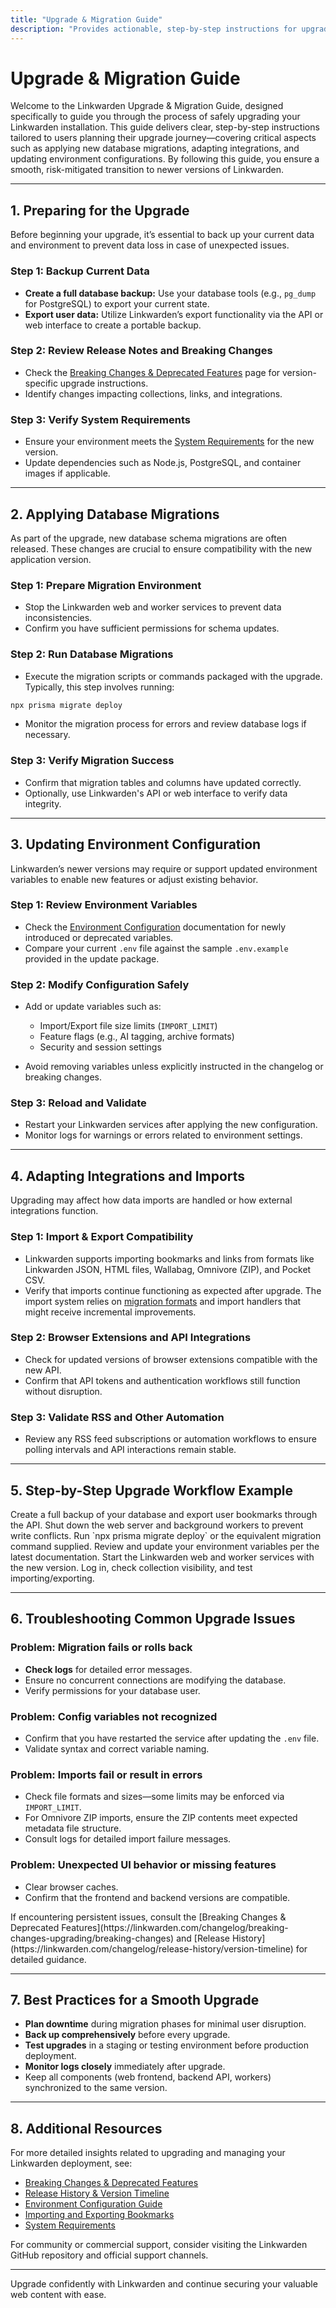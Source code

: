 ```yaml
---
title: "Upgrade & Migration Guide"
description: "Provides actionable, step-by-step instructions for upgrading Linkwarden, including how to apply new database migrations, adapt integrations, or update environment configuration. Users planning their upgrade journey rely on this section to ensure a smooth and safe transition."
---
```


# Upgrade & Migration Guide

Welcome to the Linkwarden Upgrade & Migration Guide, designed specifically to guide you through the process of safely upgrading your Linkwarden installation. This guide delivers clear, step-by-step instructions tailored to users planning their upgrade journey—covering critical aspects such as applying new database migrations, adapting integrations, and updating environment configurations. By following this guide, you ensure a smooth, risk-mitigated transition to newer versions of Linkwarden.

---

## 1. Preparing for the Upgrade

Before beginning your upgrade, it’s essential to back up your current data and environment to prevent data loss in case of unexpected issues.

### Step 1: Backup Current Data
- **Create a full database backup:** Use your database tools (e.g., `pg_dump` for PostgreSQL) to export your current state.
- **Export user data:** Utilize Linkwarden’s export functionality via the API or web interface to create a portable backup.

### Step 2: Review Release Notes and Breaking Changes
- Check the [Breaking Changes & Deprecated Features](https://linkwarden.com/changelog/breaking-changes-upgrading/breaking-changes) page for version-specific upgrade instructions.
- Identify changes impacting collections, links, and integrations.

### Step 3: Verify System Requirements
- Ensure your environment meets the [System Requirements](https://linkwarden.com/getting-started/prerequisites-installation/system-requirements) for the new version.
- Update dependencies such as Node.js, PostgreSQL, and container images if applicable.

---

## 2. Applying Database Migrations

As part of the upgrade, new database schema migrations are often released. These changes are crucial to ensure compatibility with the new application version.

### Step 1: Prepare Migration Environment
- Stop the Linkwarden web and worker services to prevent data inconsistencies.
- Confirm you have sufficient permissions for schema updates.

### Step 2: Run Database Migrations
- Execute the migration scripts or commands packaged with the upgrade. Typically, this step involves running:

```bash
npx prisma migrate deploy
```

- Monitor the migration process for errors and review database logs if necessary.

### Step 3: Verify Migration Success
- Confirm that migration tables and columns have updated correctly.
- Optionally, use Linkwarden's API or web interface to verify data integrity.

---

## 3. Updating Environment Configuration

Linkwarden’s newer versions may require or support updated environment variables to enable new features or adjust existing behavior.

### Step 1: Review Environment Variables
- Check the [Environment Configuration](https://linkwarden.com/deployment/production-setup/environment-configuration) documentation for newly introduced or deprecated variables.
- Compare your current `.env` file against the sample `.env.example` provided in the update package.

### Step 2: Modify Configuration Safely
- Add or update variables such as:
  - Import/Export file size limits (`IMPORT_LIMIT`)
  - Feature flags (e.g., AI tagging, archive formats)
  - Security and session settings

- Avoid removing variables unless explicitly instructed in the changelog or breaking changes.

### Step 3: Reload and Validate
- Restart your Linkwarden services after applying the new configuration.
- Monitor logs for warnings or errors related to environment settings.

---

## 4. Adapting Integrations and Imports

Upgrading may affect how data imports are handled or how external integrations function.

### Step 1: Import & Export Compatibility
- Linkwarden supports importing bookmarks and links from formats like Linkwarden JSON, HTML files, Wallabag, Omnivore (ZIP), and Pocket CSV.
- Verify that imports continue functioning as expected after upgrade. The import system relies on [migration formats](https://linkwarden.com/packages/types/global.ts) and import handlers that might receive incremental improvements.

### Step 2: Browser Extensions and API Integrations
- Check for updated versions of browser extensions compatible with the new API.
- Confirm that API tokens and authentication workflows still function without disruption.

### Step 3: Validate RSS and Other Automation
- Review any RSS feed subscriptions or automation workflows to ensure polling intervals and API interactions remain stable.

---

## 5. Step-by-Step Upgrade Workflow Example

<Steps>
<Step title="Backup your data">
Create a full backup of your database and export user bookmarks through the API.
</Step>
<Step title="Stop all Linkwarden services">
Shut down the web server and background workers to prevent write conflicts.
</Step>
<Step title="Apply database migrations">
Run `npx prisma migrate deploy` or the equivalent migration command supplied.
</Step>
<Step title="Update environment configuration">
Review and update your environment variables per the latest documentation.
</Step>
<Step title="Restart services">
Start the Linkwarden web and worker services with the new version.
</Step>
<Step title="Verify functionality">
Log in, check collection visibility, and test importing/exporting.
</Step>
</Steps>

---

## 6. Troubleshooting Common Upgrade Issues

### Problem: Migration fails or rolls back
- **Check logs** for detailed error messages.
- Ensure no concurrent connections are modifying the database.
- Verify permissions for your database user.

### Problem: Config variables not recognized
- Confirm that you have restarted the service after updating the `.env` file.
- Validate syntax and correct variable naming.

### Problem: Imports fail or result in errors
- Check file formats and sizes—some limits may be enforced via `IMPORT_LIMIT`.
- For Omnivore ZIP imports, ensure the ZIP contents meet expected metadata file structure.
- Consult logs for detailed import failure messages.

### Problem: Unexpected UI behavior or missing features
- Clear browser caches.
- Confirm that the frontend and backend versions are compatible.

<Tip>
If encountering persistent issues, consult the [Breaking Changes & Deprecated Features](https://linkwarden.com/changelog/breaking-changes-upgrading/breaking-changes) and [Release History](https://linkwarden.com/changelog/release-history/version-timeline) for detailed guidance.
</Tip>

---

## 7. Best Practices for a Smooth Upgrade

- **Plan downtime** during migration phases for minimal user disruption.
- **Back up comprehensively** before every upgrade.
- **Test upgrades** in a staging or testing environment before production deployment.
- **Monitor logs closely** immediately after upgrade.
- Keep all components (web frontend, backend API, workers) synchronized to the same version.

---

## 8. Additional Resources

For more detailed insights related to upgrading and managing your Linkwarden deployment, see:

- [Breaking Changes & Deprecated Features](https://linkwarden.com/changelog/breaking-changes-upgrading/breaking-changes)
- [Release History & Version Timeline](https://linkwarden.com/changelog/release-history/version-timeline)
- [Environment Configuration Guide](https://linkwarden.com/deployment/production-setup/environment-configuration)
- [Importing and Exporting Bookmarks](https://linkwarden.com/guides/automation-and-integrations/bulk-import-export)
- [System Requirements](https://linkwarden.com/getting-started/prerequisites-installation/system-requirements)

For community or commercial support, consider visiting the Linkwarden GitHub repository and official support channels.

---

Upgrade confidently with Linkwarden and continue securing your valuable web content with ease.